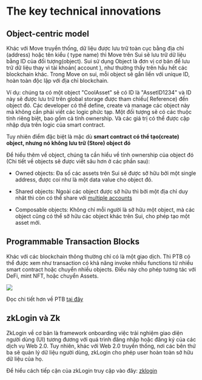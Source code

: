 # The key technical innovations


## Object-centric model

Khác với Move truyền thống, dữ liệu được lưu trữ toàn cục bằng địa chỉ (address) hoặc tên kiểu ( type name) thì Move trên Sui sẽ lưu trữ dữ liệu bằng ID của đối tượng(object). 
Sui sử dụng Object là đơn vị cơ bản để lưu trữ dữ liệu thay vì tài khoản( account ), như thường thấy trên hầu hết các blockchain khác. Trong Move on sui, mỗi object sẽ gắn liền với unique ID, hoàn toàn độc lập với địa chỉ blockchain. 

Ví dụ: chúng ta có một object "CoolAsset" sẽ có ID là "AssetID1234" và  ID này sẽ được lưu trữ trên global storage được tham chiếu( Reference) đến object đó. Các developer có thể define, create và manage các object này mà không cần phải viết các logic phức tạp. Một đối tượng sẽ có các thuộc tính riêng biệt, bao gồm cả tính ownership. Và các giá trị có thể được cập nhập dựa trên logic của smart contract.

Tuy nhiên điểm đặc biệt là mặc dù **smart contract có thể tạo(create) object, nhưng nó không lưu trữ (Store) object đó**

Để hiểu thêm về object, chúng ta cần hiểu về tính ownership của object đó (Chi tiết về objects sẽ được viết sâu hơn ở các phần sau): 

* Owned objects: Đa số các assets trên Sui sẽ được sỡ hữu bởi một single address, được coi như là một data value cho object đó. 

* Shared objects: Ngoài các object được sỡ hữu thì bởi một địa chỉ duy nhât thì còn có thể share với [multiple accounts](https://docs.sui.io/devnet/learn/objects#shared)

* Composable objects: Không chỉ mỗi người là sỡ hữu một object, mà các object cũng có thể sỡ hữu các object khác trên Sui, cho phép tạo một asset mới. 



## Programmable Transaction Blocks 

Khác với các blockchain thông thường  chỉ có là một giao dịch. Thì  PTB có thể được xem như transaction có khả năng  invoke  nhiều functions từ nhiều smart contract hoặc chuyển nhiều objects. Điều này cho phép tương tác với DeFi, mint NFT, hoặc chuyển Assets. 

![](../assets/Introduction/ptb.png)

Đọc chi tiết hơn về PTB [tại đây](https://intro.sui-book.com/unit-five/lessons/1_programmable_transaction_block.html)



## zkLogin và Zk

ZkLogin về cơ bản là framework onboarding việc trải nghiệm giao diện người dùng (UI) tương đương với quá trình đăng nhập hoặc đăng ký của các dịch vụ Web 2.0. Tuy nhiên, khác với Web 2.0 truyền thống, nơi các bên thứ ba sẽ quản lý dữ liệu người dùng, zkLogin cho phép user hoàn toàn sở hữu dữ liệu của họ. 

Để hiểu cách tiếp cận của zkLogin truy cập vào đây: [zklogin](https://docs.sui.io/build/zklogin) 


